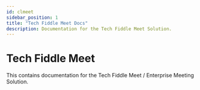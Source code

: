 ```yaml
---
id: clmeet
sidebar_position: 1
title: "Tech Fiddle Meet Docs"
description: Documentation for the Tech Fiddle Meet Solution.
---
```


# Tech Fiddle Meet

This contains documentation for the Tech Fiddle Meet / Enterprise Meeting Solution.

<DocCardList/>
